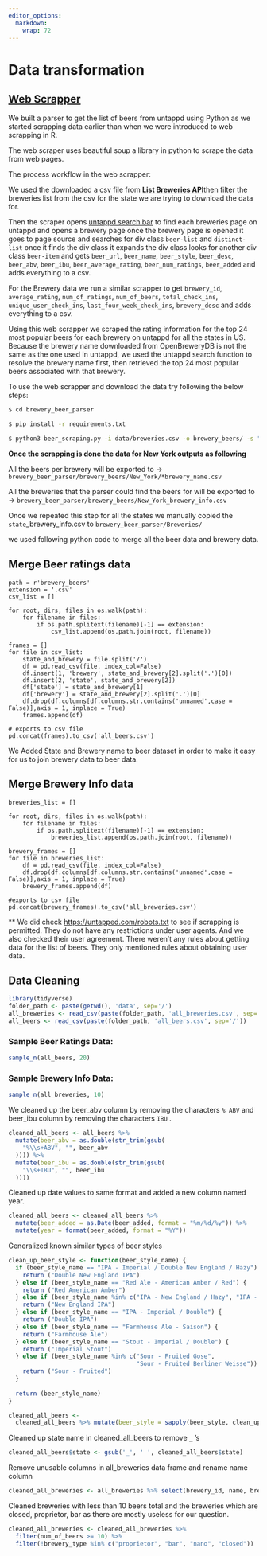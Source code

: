 ```yaml
---
editor_options: 
  markdown: 
    wrap: 72
---
```


# Data transformation

## [Web Scrapper](https://github.com/kkcp-dsi/CraftBeerRatingsAnalysis/blob/main/brewery_beer_parser/beer_scraping.py)

We built a parser to get the list of beers from untappd using Python as
we started scrapping data earlier than when we were introduced to web
scrapping in R.

The web scraper uses beautiful soup a library in python to scrape the
data from web pages.

The process workflow in the web scrapper:

We used the downloaded a csv file from [**List Breweries
API**](https://www.openbrewerydb.org/documentation/01-listbreweries)then
filter the breweries list from the csv for the state we are trying to
download the data for.

Then the scraper opens [untappd search
bar](https://untappd.com/search?q=) to find each breweries page on
untappd and opens a brewery page once the brewery page is opened it goes
to page source and searches for div class `beer-list` and
`distinct-list` once it finds the div class it expands the div class
looks for another div class `beer-item` and gets `beer_url`,
`beer_name`, `beer_style`, `beer_desc`, `beer_abv`, `beer_ibu`,
`beer_average_rating`, `beer_num_ratings`, `beer_added` and adds
everything to a csv.

For the Brewery data we run a similar scrapper to get `brewery_id`,
`average_rating`, `num_of_ratings`, `num_of_beers`, `total_check_ins`,
`unique_user_check_ins`, `last_four_week_check_ins`, `brewery_desc` and
adds everything to a csv.

Using this web scrapper we scraped the rating information for the top 24
most popular beers for each brewery on untappd for all the states in US.
Because the brewery name downloaded from OpenBreweryDB is not the same
as the one used in untappd, we used the untappd search function to
resolve the brewery name first, then retrieved the top 24 most popular
beers associated with that brewery.

To use the web scrapper and download the data try following the below
steps:

``` .bash
$ cd brewery_beer_parser

$ pip install -r requirements.txt

$ python3 beer_scraping.py -i data/breweries.csv -o brewery_beers/ -s "New York"
```

**Once the scrapping is done the data for New York outputs as
following**

All the beers per brewery will be exported to -\>
`brewery_beer_parser/brewery_beers/New_York/*brewery_name.csv`

All the breweries that the parser could find the beers for will be
exported to -\>
`brewery_beer_parser/brewery_beers/New_York_brewery_info.csv`

Once we repeated this step for all the states we manually copied the
`state`\_brewery_info.csv to `brewery_beer_parser/Breweries/`

we used following python code to merge all the beer data and brewery
data.

## Merge Beer ratings data

``` .python
path = r'brewery_beers'
extension = '.csv'
csv_list = []
       
for root, dirs, files in os.walk(path):
    for filename in files:
        if os.path.splitext(filename)[-1] == extension:
            csv_list.append(os.path.join(root, filename))

frames = []
for file in csv_list:
    state_and_brewery = file.split('/')
    df = pd.read_csv(file, index_col=False)
    df.insert(1, 'brewery', state_and_brewery[2].split('.')[0])
    df.insert(2, 'state', state_and_brewery[2])
    df['state'] = state_and_brewery[1]
    df['brewery'] = state_and_brewery[2].split('.')[0]
    df.drop(df.columns[df.columns.str.contains('unnamed',case = False)],axis = 1, inplace = True)
    frames.append(df)

# exports to csv file
pd.concat(frames).to_csv('all_beers.csv')
```

We Added State and Brewery name to beer dataset in order to make it easy
for us to join brewery data to beer data.

## Merge Brewery Info data

``` .python
breweries_list = []
       
for root, dirs, files in os.walk(path):
    for filename in files:
        if os.path.splitext(filename)[-1] == extension:
            breweries_list.append(os.path.join(root, filename))

brewery_frames = []
for file in breweries_list:
    df = pd.read_csv(file, index_col=False)
    df.drop(df.columns[df.columns.str.contains('unnamed',case = False)],axis = 1, inplace = True)
    brewery_frames.append(df)

#exports to csv file    
pd.concat(brewery_frames).to_csv('all_breweries.csv')
```

\*\* We did check <https://untapped.com/robots.txt> to see if scrapping
is permitted. They do not have any restrictions under user agents. And
we also checked their user agreement. There weren't any rules about
getting data for the list of beers. They only mentioned rules about
obtaining user data.

## Data Cleaning

```r
library(tidyverse)
folder_path <- paste(getwd(), 'data', sep='/')
all_breweries <- read_csv(paste(folder_path, 'all_breweries.csv', sep='/'))
all_beers <- read_csv(paste(folder_path, 'all_beers.csv', sep='/'))
```

### Sample Beer Ratings Data:

```r
sample_n(all_beers, 20)
```

### Sample Brewery Info Data:

```r
sample_n(all_breweries, 10)
```

We cleaned up the beer_abv column by removing the characters `% ABV` and
beer_ibu column by removing the characters `IBU` .

```r
cleaned_all_beers <- all_beers %>%
  mutate(beer_abv = as.double(str_trim(gsub(
    "%\\s+ABV", "", beer_abv
  )))) %>%
  mutate(beer_ibu = as.double(str_trim(gsub(
    "\\s+IBU", "", beer_ibu
  ))))
```

Cleaned up date values to same format and added a new column named year.

```r
cleaned_all_beers <- cleaned_all_beers %>%
  mutate(beer_added = as.Date(beer_added, format = "%m/%d/%y")) %>%
  mutate(year = format(beer_added, format = "%Y"))
```

Generalized known similar types of beer styles

```r
clean_up_beer_style <- function(beer_style_name) {
  if (beer_style_name == "IPA - Imperial / Double New England / Hazy") {
    return ("Double New England IPA")
  } else if (beer_style_name == "Red Ale - American Amber / Red") {
    return ("Red American Amber")
  } else if (beer_style_name %in% c("IPA - New England / Hazy", "IPA - New England")) {
    return ("New England IPA")
  } else if (beer_style_name == "IPA - Imperial / Double") {
    return ("Double IPA")
  } else if (beer_style_name == "Farmhouse Ale - Saison") {
    return ("Farmhouse Ale")
  } else if (beer_style_name == "Stout - Imperial / Double") {
    return ("Imperial Stout")
  } else if (beer_style_name %in% c("Sour - Fruited Gose",
                                    "Sour - Fruited Berliner Weisse")) {
    return ("Sour - Fruited")
  }
  
  return (beer_style_name)
}

cleaned_all_beers <-
  cleaned_all_beers %>% mutate(beer_style = sapply(beer_style, clean_up_beer_style))

```

Cleaned up state name in cleaned_all_beers to remove `_` 's

```r
cleaned_all_beers$state <- gsub('_', ' ', cleaned_all_beers$state)
```

Remove unusable columns in all_breweries data frame and rename name
column

```r
cleaned_all_breweries <- all_breweries %>% select(brewery_id, name, brewery_type, city, state, longitude, latitude, average_rating, num_of_ratings, num_of_beers, total_check_ins, unique_user_check_ins, brewery) %>% rename(brewery_name = name)
```

Cleaned breweries with less than 10 beers total and the breweries which
are closed, proprietor, bar as there are mostly useless for our
question.

```r
cleaned_all_breweries <- cleaned_all_breweries %>%
  filter(num_of_beers >= 10) %>%
  filter(!brewery_type %in% c("proprietor", "bar", "nano", "closed"))
```
